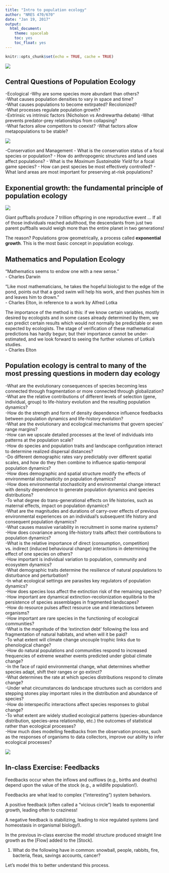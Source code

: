 ```yaml
---
title: "Intro to population ecology"
author: "NRES 470/670"
date: "Jan 19, 2017"
output: 
  html_document: 
    theme: spacelab
    toc: yes
    toc_float: yes
---
```


```r
knitr::opts_chunk$set(echo = TRUE, cache = TRUE)
```

![](Human_population_growth_from_1800_to_2000.png)

## Central Questions of Population Ecology

-Ecological
  -Why are some species more abundant than others?   
  -What causes population densities to vary in space and time?   
  -What causes populations to become extirpated? Recolonized?  
  -What processes regulate population growth?   
    -Extrinsic vs intrinsic factors (Nicholson vs Andrewartha debate)
  -What prevents predator-prey relationships from collapsing?   
  -What factors allow competitors to coexist?
  -What factors allow metapopulations to be stable?
  
![](White-tailed_deer.jpg)

-Conservation and Management
  - What is the conservation status of a focal species or population?
  - How do anthropogenic structures and land uses affect populations?
  - What is the *Maximum Sustainable Yield* for a focal game species?
  - How can pest species be most effectively controlled?
  - What land areas are most important for preserving at-risk populations?


## Exponential growth: the fundamental principle of population ecology

![](puffball1.png)

Giant puffballs produce 7 trillion offspring in one reproductive event
... If all of those individuals reached adulthood, the descendants from just two parent puffballs would weigh more than the entire planet in two generations!

The reason? Populations grow geometrically, a process called **exponential growth**. This is the most basic concept in population ecology. 


## Mathematics and Population Ecology

"Mathematics seems to endow one with a new sense."    
  - Charles Darwin   
  
“Like most mathematicians, he takes the hopeful biologist to the edge of the pond, points out that a good swim will help his work, and then pushes him in and leaves him to drown.”   
  - Charles Elton, in reference to a work by Alfred Lotka   

The importance of the method is this: if we know certain variables, mostly desired by ecologists and in some cases already determined by them, we can predict certain results which would not normally be predictable or even expected by ecologists. The stage of verification of these mathematical predictions has hardly begun; but their importance cannot be under-estimated, and we look forward to seeing the further volumes of Lotka’s studies.       
  - Charles Elton    
  
  
## Population ecology is central to many of the most pressing questions in modern day ecology

-What are the evolutionary consequences of species becoming less connected through fragmentation or more connected through globalization?   
-What are the relative contributions of different levels of selection (gene, individual, group) to life-history evolution and the resulting population dynamics?   
-How do the strength and form of density dependence inﬂuence feedbacks between population dynamics and life-history evolution?    
-What are the evolutionary and ecological mechanisms that govern species’ range margins?       
-How can we upscale detailed processes at the level of individuals into patterns at the population scale?    
-How do species and population traits and landscape conﬁguration interact to determine realized dispersal distances?    
-Do different demographic rates vary predictably over different spatial scales, and how do they then combine to inﬂuence spatio-temporal population dynamics?    
-How does demographic and spatial structure modify the effects of environmental stochasticity on population dynamics?    
-How does environmental stochasticity and environmental change interact with density dependence to generate population dynamics and species distributions?    
-To what degree do trans-generational effects on life histories, such as maternal effects, impact on population dynamics?    
-What are the magnitudes and durations of carry-over effects of previous environmental experiences on an individual’s subsequent life history and consequent population dynamics?    
-What causes massive variability in recruitment in some marine systems?    
-How does covariance among life-history traits affect their contributions to population dynamics?    
-What is the relative importance of direct (consumption, competition) vs. indirect (induced behavioural change) interactions in determining the effect of one species on others?    
-How important is individual variation to population, community and ecosystem dynamics?    
-What demographic traits determine the resilience of natural populations to disturbance and perturbation?    
-In what ecological settings are parasites key regulators of population dynamics?    
-How does species loss affect the extinction risk of the remaining species?    
-How important are dynamical extinction-recolonization equilibria to the persistence of species assemblages in fragmented landscapes?    
-How do resource pulses affect resource use and interactions between organisms?    
-How important are rare species in the functioning of ecological communities?    
-What is the magnitude of the ‘extinction debt’ following the loss and fragmentation of natural habitats, and when will it be paid?    
-To what extent will climate change uncouple trophic links due to phenological change?    
-How do natural populations and communities respond to increased frequencies of extreme weather events predicted under global climate change?    
-In the face of rapid environmental change, what determines whether species adapt, shift their ranges or go extinct?    
-What determines the rate at which species distributions respond to climate change?    
-Under what circumstances do landscape structures such as corridors and stepping stones play important roles in the distribution and abundance of species?    
-How do interspeciﬁc interactions affect species responses to global change?    
-To what extent are widely studied ecological patterns (species-abundance distribution, species-area relationship, etc.) the outcomes of statistical rather than ecological processes?    
-How much does modelling feedbacks from the observation process, such as the responses of organisms to data collectors, improve our ability to infer ecological processes?    


![](positivefeedback1.gif)

## In-class Exercise: Feedbacks


Feedbacks occur when the inflows and outflows (e.g., births and deaths) depend upon the value of the stock (e.g., a wildlife population!). 

Feedbacks are what lead to complex ("interesting") system behaviors.  

A positive feedback (often called a "vicious circle") leads to exponential growth, leading often to craziness!

A negative feedback is stabilizing, leading to nice regulated systems (and homeostasis in organismal biology!).

In the previous in-class exercise the model structure produced straight line growth as the [Flow] added to the [Stock].

1) What do the following have in common: snowball, people, rabbits, fire, bacteria, fleas, savings accounts, cancer?  

Let's model this to better understand this process. 
















 

































